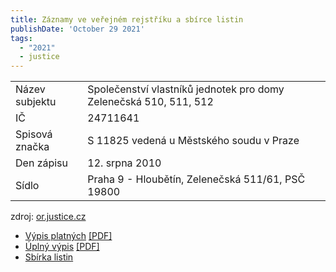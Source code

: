```yaml
---
title: Záznamy ve veřejném rejstříku a sbírce listin
publishDate: 'October 29 2021'
tags:
  - "2021"
  - justice
---
```


|                |                                                                 |
|----------------|-----------------------------------------------------------------|
|Název subjektu  |Společenství vlastníků jednotek pro domy Zelenečská 510, 511, 512|
|IČ              |24711641                                                         |
|Spisová značka  |S 11825 vedená u Městského soudu v Praze                         |
|Den zápisu      |12. srpna 2010                                                   |
|Sídlo           |Praha 9 - Hloubětín, Zelenečská 511/61, PSČ 19800                |

zdroj: [or.justice.cz](https://or.justice.cz/ias/ui/rejstrik-$firma?ico=247+11+641&jenPlatne=PLATNE&polozek=50&typHledani=STARTS_WITH)

- [Výpis platných](https://or.justice.cz/ias/ui/rejstrik-firma.vysledky?subjektId=47379&typ=PLATNY) [[PDF]](https://or.justice.cz/ias/ui/print-pdf?subjektId=47379&typVypisu=PLATNY&full=false)
- [Úplný výpis](https://or.justice.cz/ias/ui/rejstrik-firma.vysledky?subjektId=47379&typ=UPLNY) [[PDF]](https://or.justice.cz/ias/ui/print-pdf?subjektId=47379&typVypisu=UPLNY&full=false)
- [Sbírka listin](https://or.justice.cz/ias/ui/vypis-sl-firma?subjektId=47379)
